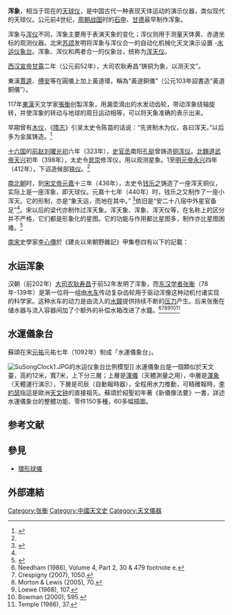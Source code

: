 '''浑象'''，相当于现在的[[天球仪|天球仪]]，是中国古代一种表现天体运动的演示仪器，类似现代的天球仪。公元前4世纪，[[周朝|周朝]][[战国|战国]]时的[[石申|石申]]、[[甘德_(天文学家)|甘德]]最早制作浑象。

浑象与[[浑仪|浑仪]]不同，浑象主要用于表演天象的变化；浑仪则用于测量天体黄、赤道坐标的观测仪器。北宋[[苏颂|苏颂]]发明将浑象与浑仪合一的自动化机械化天文演示设置 -[[水运仪象台|水运仪象台]]。浑象、浑仪和两者合一的仪象台，统称为[[浑天仪|浑天仪]]。

[[西汉|西汉]][[汉宣帝|宣帝]][[甘露_(西汉)|甘露]]二年（公元前52年），大司农耿寿昌“铸铜为象，以测天文”。

東漢[[贾逵_(东汉)|賈逵]]、[[傅安|傅安]]等在圓儀上加上黃道環，稱為“黃道銅儀”（公元103年詔書造“黃道銅儀”）。

117年[[東漢|東漢]]天文学家[[張衡|張衡]]创製浑象，用漏壶滴出的水发动齿轮，带动浑象绕轴旋转，并使浑象的转动与地球的周日运动相等，可以将天象准确的表示出来。

早期曾有[[木仪|木仪]]，《[[隋志|隋志]]》引吴太史令陈苗的话说：“先贤制木为仪，各曰浑天。”以后多为金属铸造。<ref name=":0">{{Cite web|url=http://dinghaibin.blog.sohu.com/41146817.html|title=三国两晋南北朝时期的科技档案和科技档案工作|accessdate=2018-11-16|author=丁海斌|publisher=搜狐博客|archive-date=2020-12-06|archive-url=https://web.archive.org/web/20201206015059/http://dinghaibin.blog.sohu.com/41146817.html|dead-url=no}}</ref>

[[十六国|十六国]]的[[汉赵|前赵]][[刘曜|刘曜]][[光初|光初]]六年（323年），[[史官丞|史官丞]]南阳[[孔挺|孔挺]]曾铸造[[铜浑仪|铜浑仪]]。[[北魏|北魏]][[魏道武帝|道武帝]][[天兴_(北魏)|天兴]]初年（398年），太史令[[晁崇|晁崇]]修浑仪，用以观测星象。1至[[魏明元帝|明元帝]][[永兴_(元修)|永兴]]四年（412年），下诏造候部[[铁仪|铁仪]]。<ref name=":0" />

[[南北朝|南北朝]]时，到[[宋文帝|宋文帝]][[元嘉_(刘宋)|元嘉]]十三年（436年），太史令[[钱乐之|钱乐之]]铸造了一座浑天铜仪，实际上是一座浑象，即天球仪。元嘉十七年（440年）时，钱乐之又制作了一座小浑天。它的形制，亦是“象天运，而地在其中。” <ref name=":1">{{Cite journal|title=试论道教的五岳真形图|author=曹婉如、郑锡煌|url=http://www.cqvip.com/QK/90972X/198701/1003069764.html|journal=自然科学史研究|issue=6(1)|year=1987|volume=6|page=52～57|issn=1000-0224|access-date=2018-11-16|archive-date=2020-09-21|archive-url=https://web.archive.org/web/20200921022804/http://www.cqvip.com/QK/90972X/198701/1003069764.html|dead-url=no}}</ref>依旧是“安二十八宿中外星官备足”<ref name=":1" />。宋以后的梁代亦制作过浑天象。浑天象、浑象、浑天仪等，在名称上的区分并不严格，它们都是形象化的星图。它的功能与作用都比星图多，制作亦比星图困难。<ref>{{Cite web|url=http://dinghaibin.blog.sohu.com/41146817.html|title=三国两晋南北朝时期的科技档案和科技档案工作|accessdate=2018-11-16|author=丁海斌|publisher=搜狐博客|archive-date=2020-12-06|archive-url=https://web.archive.org/web/20201206015059/http://dinghaibin.blog.sohu.com/41146817.html|dead-url=no}}</ref>

[[南宋|南宋]]史學家[[李心傳|李心傳]]於《建炎以來朝野雜記》甲集卷四有以下的記載：

{{quote|渾天儀，古器也。舊京凡四座，每座約用銅二萬斤。至道儀在測驗渾儀所，皇祐儀在翰林天文局，熙寧儀在太史局天文院，元祐儀在合臺。紹興三年，工部員外郎晉陵袁正功獻渾儀木樣，命有司製之，太史局請折半製造，計用銅八千四百餘斤。詔工部侍郎提舉，後以巡幸不克成。時資州龍水縣士人張大橶以木為蓋天，言可備
軍幕中候驗。七年汞，席大光為制置大使，獻諸朝。其後，上在容中自作渾儀，然制差小。十四年四月，遂命 
有司製之，內侍邵諤領其事，久之乃成。三十二年，以授太史局焉。}}
<!--
《朱子语类》卷二十三錄朱熹與弟子[[黄义刚|黄义刚]]曾討論過浑天仪的原理，黄义刚曾说：“楼上浑仪可见”，表示朱熹家可能有渾天儀。《宋史·天文志一》亦載：“朱熹家有浑仪，颇考水运制度，卒不可得。”-->

== 水运浑象 ==
汉朝（前202年）[[大司农|大司农]][[耿寿昌|耿寿昌]]于前52年发明了浑象，而[[东汉|东汉]][[学者|学者]][[张衡|张衡]]（78年-139年）是第一位将一组由[[水车|水车]]传动复杂齿轮用于驱动浑像这种动机付诸实现的科学家。这种水车的动力是由流入的[[水鐘|水鐘]]提供持续不断的[[压力|压力]]产生。后来张衡在储水器与流入容器间加了个额外的补偿水箱改进了水鐘。<ref>Needham (1986), Volume 4, Part 2, 30 & 479 footnote e.</ref><ref name="crespigny 2007 1050">Crespigny (2007), 1050.</ref><ref>Morton & Lewis (2005), 70.</ref><ref>Loewe (1968), 107.</ref><ref name="bowman 2000 595">Bowman (2000), 595.</ref><ref>Temple (1986), 37.</ref>

== 水運儀象台 ==

蘇頌在宋[[元祐|元祐]]元祐七年（1092年）制成「水運儀象台」。

[[File:SuSongClock1.JPG|right]]的水运仪象台比例模型]]
水運儀象台是一個類似於天文臺，高約12米，寬7米，上下分三層；上層是[[渾儀|渾儀]]（天體測量之用），中層是[[渾象|渾象]]（天體運行演示），下層是司辰（自動報時器），全程用水力推動，可精確報時，[[李約瑟|李約瑟]]指這是歐洲[[天文钟|天文钟]]的直接祖先。蘇頌於紹聖初年著《新儀像法要》一書，詳述水運儀象台的整體功能、零件150多種，60多幅插圖。

== 参考文献 ==
{{reflist|2}}

== 參見 ==
*[[環形球儀|環形球儀]]

== 外部連結 ==

[[Category:张衡|Category:张衡]]
[[Category:中國天文史|Category:中國天文史]]
[[Category:天文儀器|Category:天文儀器]]